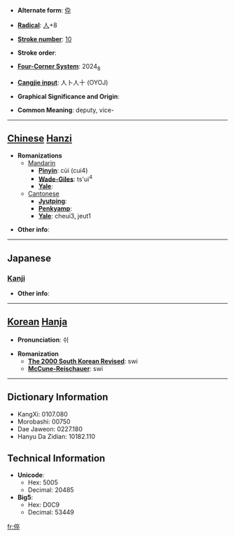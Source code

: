 * '''Alternate form''': [[伜]]

* '''[[Wiktionary:Chinese radical index| Radical]]''': [[Wiktionary:Chinese radical index 人|人]]+8

* '''[[Wiktionary:Chinese total strokes index|Stroke number]]''': [[Wiktionary:Chinese total strokes index 10|10]]

* '''Stroke order''': 

* '''[[Wiktionary:Chinese four corner index|Four-Corner System]]''': 2024<sub>8</sub>

* '''[[Wiktionary:Chinese Cangjie index|Cangjie input]]''': 人卜人十 (OYOJ)

* '''Graphical Significance and Origin''': 

* '''Common Meaning''': deputy, vice-

----

== [[Chinese]] [[Hanzi]] ==

* '''Romanizations'''
** [[Mandarin]]
*** '''[[Pinyin]]''': cùi (cui4)
*** '''[[Wade-Giles]]''': ts'ui<sup>4</sup>
*** '''[[Yale]]''': 
**[[Cantonese]]
***'''[[Jyutping]]''':
***'''[[Penkyamp]]''': 
***'''[[Yale]]''': cheui3, jeut1

* '''Other info''': 

----

==Japanese==
===[[Kanji]]===
{{kanji|on readings=[[さい]] (sai), [[そつ]] (sotsu)|kun readings=[[せがれ]] (segare)}}

* '''Other info''':  

----

== [[Korean]] [[Hanja]] ==

* '''Pronunciation''': 쉬

* '''Romanization'''
** '''[[The 2000 South Korean Revised Romanization|The 2000 South Korean Revised]]''': swi
** '''[[McCune-Reischauer]]''': swi

----

== Dictionary Information ==

* KangXi: 0107.080
* Morobashi: 00750
* Dae Jaweon: 0227.180
* Hanyu Da Zidian: 10182.110

== Technical Information ==

* '''Unicode''':
** Hex: 5005
** Decimal: 20485
* '''Big5''':
** Hex: D0C9
** Decimal: 53449

[[fr:倅]]